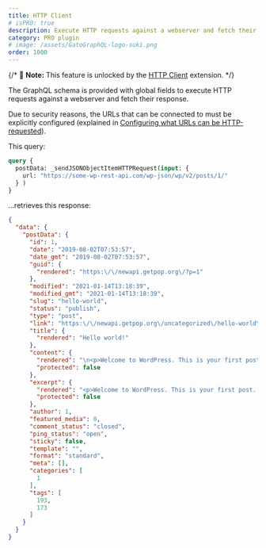 ```yaml
---
title: HTTP Client
# isPRO: true
description: Execute HTTP requests against a webserver and fetch their response.
category: PRO plugin
# image: /assets/GatoGraphQL-logo-suki.png
order: 1000
---
```


{/* 📣 **Note:** This feature is unlocked by the [HTTP Client](/extensions/http-client) extension. */}

The GraphQL schema is provided with global fields to execute HTTP requests against a webserver and fetch their response.

Due to security reasons, the URLs that can be connected to must be explicitly configured (explained in [Configuring what URLs can be HTTP-requested](/guides/config/configuring-what-urls-can-be-http-requested)).

This query:

```graphql
query {
  postData: _sendJSONObjectItemHTTPRequest(input: {
    url: "https://some-wp-rest-api.com/wp-json/wp/v2/posts/1/"
  } )
}
```

...retrieves this response:

```json
{
  "data": {
    "postData": {
      "id": 1,
      "date": "2019-08-02T07:53:57",
      "date_gmt": "2019-08-02T07:53:57",
      "guid": {
        "rendered": "https:\/\/newapi.getpop.org\/?p=1"
      },
      "modified": "2021-01-14T13:18:39",
      "modified_gmt": "2021-01-14T13:18:39",
      "slug": "hello-world",
      "status": "publish",
      "type": "post",
      "link": "https:\/\/newapi.getpop.org\/uncategorized\/hello-world\/",
      "title": {
        "rendered": "Hello world!"
      },
      "content": {
        "rendered": "\n<p>Welcome to WordPress. This is your first post. Edit or delete it, then start writing!<\/p>\n\n\n\n<p>I&#8217;m demonstrating a Youtube video:<\/p>\n\n\n\n<figure class=\"wp-block-embed is-type-video is-provider-youtube wp-block-embed-youtube wp-embed-aspect-16-9 wp-has-aspect-ratio\"><div class=\"wp-block-embed__wrapper\">\n<iframe loading=\"lazy\" title=\"Introduction to the Component-based API by Leonardo Losoviz | JSConf.Asia 2019\" width=\"750\" height=\"422\" src=\"https:\/\/www.youtube.com\/embed\/9pT-q0SSYow?feature=oembed\" frameborder=\"0\" allow=\"accelerometer; autoplay; clipboard-write; encrypted-media; gyroscope; picture-in-picture\" allowfullscreen><\/iframe>\n<\/div><figcaption>This is my presentation in JSConf Asia 2019<\/figcaption><\/figure>\n",
        "protected": false
      },
      "excerpt": {
        "rendered": "<p>Welcome to WordPress. This is your first post. Edit or delete it, then start writing! I&#8217;m demonstrating a Youtube video:<\/p>\n",
        "protected": false
      },
      "author": 1,
      "featured_media": 0,
      "comment_status": "closed",
      "ping_status": "open",
      "sticky": false,
      "template": "",
      "format": "standard",
      "meta": [],
      "categories": [
        1
      ],
      "tags": [
        193,
        173
      ]
    }
  }
}
```
